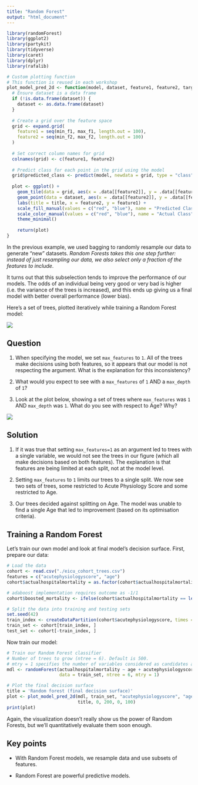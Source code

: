 ```yaml
---
title: "Random Forest"
output: "html_document"
---
```


```r
library(randomForest)
library(ggplot2)
library(partykit)
library(tidyverse)
library(caret)
library(dplyr)
library(rafalib)
```

```r
# Custom plotting function
# This function is reused in each workshop
plot_model_pred_2d <- function(model, dataset, feature1, feature2, target, title, min_f1, max_f1, min_f2, max_f2) {
  # Ensure dataset is a data frame
  if (!is.data.frame(dataset)) {
    dataset <- as.data.frame(dataset)
  }
  
  # Create a grid over the feature space
  grid <- expand.grid(
    feature1 = seq(min_f1, max_f1, length.out = 100),
    feature2 = seq(min_f2, max_f2, length.out = 100)
  )
  
  # Set correct column names for grid
  colnames(grid) <- c(feature1, feature2)
  
  # Predict class for each point in the grid using the model
  grid$predicted_class <- predict(model, newdata = grid, type = "class")
  
  plot <- ggplot() +
    geom_tile(data = grid, aes(x = .data[[feature2]], y = .data[[feature1]], fill = .data$predicted_class), alpha = 0.3) +
    geom_point(data = dataset, aes(x = .data[[feature2]], y = .data[[feature1]], color = .data[[target]]), size = 2) +
    labs(title = title, x = feature2, y = feature1) +
    scale_fill_manual(values = c("red", "blue"), name = "Predicted Class") +
    scale_color_manual(values = c("red", "blue"), name = "Actual Class") +
    theme_minimal()
  
    return(plot)
}
```

In the previous example, we used bagging to randomly resample our data to generate "new" datasets. *Random Forests takes this one step further: instead of just resampling our data, we also select only a fraction of the features to include*.

It turns out that this subselection tends to improve the performance of our models. The odds of an individual being very good or very bad is higher (i.e. the variance of the trees is increased), and this ends up giving us a final model with better overall performance (lower bias).

Here's a set of trees, plotted iteratively while training a Random Forest model:

![](./images/random_forest.png)

## Question

1) When specifying the model, we set `max_features` to `1`. All of the trees make decisions using both features, so it appears that our model is not respecting the argument.  What is the explanation for this inconsistency?  

2) What would you expect to see with a `max_features` of `1` AND a `max_depth` of `1`?  

3) Look at the plot below, showing a set of trees where `max_features` was `1` AND `max_depth` was `1`. What do you see with respect to Age? Why? 

![](./images/random_forest_1_split.png)

## Solution

1) If it was true that setting `max_features=1` as an argument led to trees with a single variable, we would not see the trees in our figure (which all make decisions based on both features). The explanation is that features are being limited at each split, not at the model level.  

2) Setting `max_features` to `1` limits our trees to a single split. We now see two sets of trees, some restricted to Acute Physiology Score and some restricted to Age.  

3) Our trees decided against splitting on Age. The model was unable to find a single Age that led to improvement (based on its optimisation criteria).  

## Training a Random Forest

Let's train our own model and look at final model's decision surface. First, prepare our data:

```r
# Load the data
cohort <- read.csv("./eicu_cohort_trees.csv")
features = c("acutephysiologyscore", "age")
cohort$actualhospitalmortality = as.factor(cohort$actualhospitalmortality)

# adaboost implementation requires outcome as -1/1
cohort$boosted_mortality <- ifelse(cohort$actualhospitalmortality == levels(cohort$actualhospitalmortality)[1], -1, 1)

# Split the data into training and testing sets
set.seed(42)
train_index <- createDataPartition(cohort$acutephysiologyscore, times = 1, p = 0.7, list = FALSE)
train_set <- cohort[train_index, ]
test_set <- cohort[-train_index, ]
```

Now train our model:

```r
# Train our Random Forest classifier
# Number of trees to grow (ntree = 6). Default is 500.
# mtry = 1 specifies the number of variables considered as candidates at each split.
mdl <- randomForest(actualhospitalmortality ~ age + acutephysiologyscore,
                    data = train_set, ntree = 6, mtry = 1)

# Plot the final decision surface
title = 'Random forest (final decision surface)'
plot <- plot_model_pred_2d(mdl, train_set, "acutephysiologyscore", "age", "actualhospitalmortality",
                           title, 0, 200, 0, 100)
print(plot)
```

Again, the visualization doesn't really show us the power of Random Forests, but we'll quantitatively evaluate them soon enough.

## Key points

- With Random Forest models, we resample data and use subsets of features.

- Random Forest are powerful predictive models.

